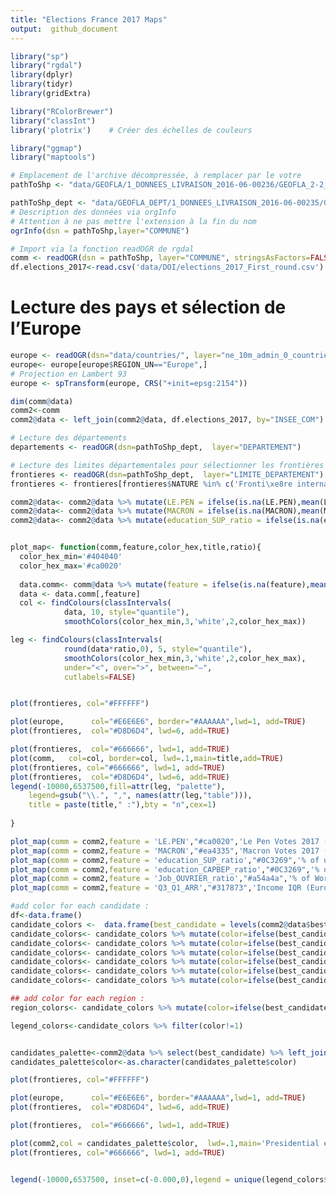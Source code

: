 ```yaml
---
title: "Elections France 2017 Maps"
output:  github_document
---
```


```r
library("sp")
library("rgdal")
library(dplyr)
library(tidyr)
library(gridExtra)

library("RColorBrewer")
library("classInt")
library('plotrix')    # Créer des échelles de couleurs

library("ggmap")
library("maptools")
```

```r
# Emplacement de l'archive décompressée, à remplacer par le votre
pathToShp <- "data/GEOFLA/1_DONNEES_LIVRAISON_2016-06-00236/GEOFLA_2-2_SHP_LAMB93_FR-ED161/COMMUNE/"

pathToShp_dept <- "data/GEOFLA_DEPT/1_DONNEES_LIVRAISON_2016-06-00235/GEOFLA_2-2_SHP_LAMB93_FR-ED161/DEPARTEMENT"
# Description des données via orgInfo
# Attention à ne pas mettre l'extension à la fin du nom
ogrInfo(dsn = pathToShp,layer="COMMUNE")
```

```r
# Import via la fonction readOGR de rgdal
comm <- readOGR(dsn = pathToShp, layer="COMMUNE", stringsAsFactors=FALSE)
df.elections_2017<-read.csv('data/DOI/elections_2017_First_round.csv')
```
# Lecture des pays et sélection de l'Europe
```r
europe <- readOGR(dsn="data/countries/", layer="ne_10m_admin_0_countries")
europe<- europe[europe$REGION_UN=="Europe",]
# Projection en Lambert 93
europe <- spTransform(europe, CRS("+init=epsg:2154"))
```



```r
dim(comm@data)
comm2<-comm
comm2@data <- left_join(comm2@data, df.elections_2017, by="INSEE_COM")
```


```r
# Lecture des départements
departements <- readOGR(dsn=pathToShp_dept,  layer="DEPARTEMENT")

# Lecture des limites départementales pour sélectionner les frontières
frontieres <- readOGR(dsn=pathToShp_dept,  layer="LIMITE_DEPARTEMENT")
frontieres <- frontieres[frontieres$NATURE %in% c('Fronti\xe8re internationale','Limite c\xf4ti\xe8re'),]
```



```r

comm2@data<- comm2@data %>% mutate(LE.PEN = ifelse(is.na(LE.PEN),mean(LE.PEN,na.rm=TRUE),LE.PEN))
comm2@data<- comm2@data %>% mutate(MACRON = ifelse(is.na(MACRON),mean(MACRON,na.rm=TRUE),MACRON))
comm2@data<- comm2@data %>% mutate(education_SUP_ratio = ifelse(is.na(education_SUP_ratio),mean(education_SUP_ratio,na.rm=TRUE),education_SUP_ratio))


plot_map<- function(comm,feature,color_hex,title,ratio){
  color_hex_min='#404040'
  color_hex_max='#ca0020'
  
  data.comm<- comm@data %>% mutate(feature = ifelse(is.na(feature),mean(feature),feature))
  data <- data.comm[,feature]
  col <- findColours(classIntervals(
            data, 10, style="quantile"),
            smoothColors(color_hex_min,3,'white',2,color_hex_max))

leg <- findColours(classIntervals(
            round(data*ratio,0), 5, style="quantile"),
            smoothColors(color_hex_min,3,'white',2,color_hex_max),
            under="<", over=">", between="–",
            cutlabels=FALSE)


plot(frontieres, col="#FFFFFF")

plot(europe,      col="#E6E6E6", border="#AAAAAA",lwd=1, add=TRUE)
plot(frontieres,  col="#D8D6D4", lwd=6, add=TRUE)

plot(frontieres,  col="#666666", lwd=1, add=TRUE)
plot(comm,   col=col, border=col, lwd=.1,main=title,add=TRUE)
plot(frontieres, col="#666666", lwd=1, add=TRUE)
plot(frontieres,  col="#D8D6D4", lwd=6, add=TRUE)
legend(-10000,6537500,fill=attr(leg, "palette"),
    legend=gsub("\\.", ",", names(attr(leg,"table"))),
    title = paste(title," :"),bty = "n",cex=1)
  
}


```


```r
plot_map(comm = comm2,feature = 'LE.PEN',"#ca0020",'Le Pen Votes 2017 (%)',ratio=100)
plot_map(comm = comm2,feature = 'MACRON',"#ea4335",'Macron Votes 2017 (%)',ratio=100)
plot_map(comm = comm2,feature = 'education_SUP_ratio',"#0C3269",'% of university degree in active population (2013)',ratio=100)
plot_map(comm = comm2,feature = 'education_CAPBEP_ratio',"#0C3269",'% of vocational degree in active population (2013)',ratio=100)
plot_map(comm = comm2,feature = 'Job_OUVRIER_ratio',"#a54a4a",'% of Worker amongst working population',ratio=100)
plot_map(comm = comm2,feature = 'Q3_Q1_ARR',"#317873",'Income IQR (Euros)',ratio=1)

```



```r
#add color for each candidate :
df<-data.frame()
candidate_colors <-  data.frame(best_candidate = levels(comm2@data$best_candidate),color='grey')
candidate_colors<- candidate_colors %>% mutate(color=ifelse(best_candidate=='MACRON','#ecad31',color))
candidate_colors<- candidate_colors %>% mutate(color=ifelse(best_candidate=='LE.PEN','#767374',color))
candidate_colors<- candidate_colors %>% mutate(color=ifelse(best_candidate=='FILLON','#1d88be',color))
candidate_colors<- candidate_colors %>% mutate(color=ifelse(best_candidate=='MÉLENCHON','#ec6a56',color))
candidate_colors<- candidate_colors %>% mutate(color=ifelse(best_candidate=='HAMON','#e97ba9',color))
candidate_colors<- candidate_colors %>% mutate(color=ifelse(best_candidate=='LASSALLE','#a9cfe2',color))

## add color for each region :
region_colors<- candidate_colors %>% mutate(color=ifelse(best_candidate=='LASSALLE','#a9cfe2',color))

legend_colors<-candidate_colors %>% filter(color!=1)


candidates_palette<-comm2@data %>% select(best_candidate) %>% left_join(.,candidate_colors,by='best_candidate') 
candidates_palette$color<-as.character(candidates_palette$color)

plot(frontieres, col="#FFFFFF")

plot(europe,      col="#E6E6E6", border="#AAAAAA",lwd=1, add=TRUE)
plot(frontieres,  col="#D8D6D4", lwd=6, add=TRUE)

plot(frontieres,  col="#666666", lwd=1, add=TRUE)

plot(comm2,col = candidates_palette$color,  lwd=.1,main='Presidential election 2017 - First Round',add=TRUE)
plot(frontieres, col="#666666", lwd=1, add=TRUE)


legend(-10000,6537500, inset=c(-0.000,0),legend = unique(legend_colors$best_candidate), fill=unique(legend_colors$color),bty = "n",cex=1)


```



